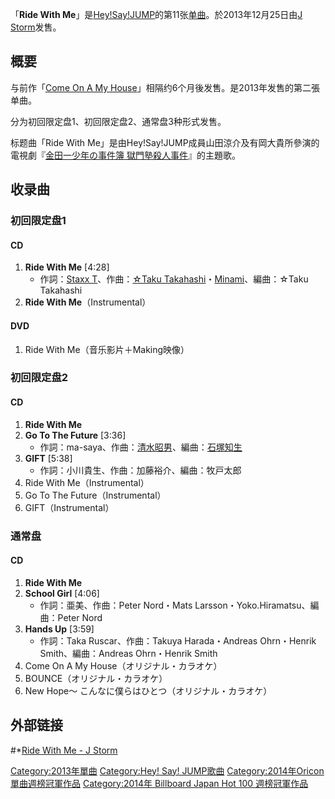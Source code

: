 {{unreferenced|time=2015-08-16T18:02:43+00:00}}
{{Infobox Single 
| Name           = Ride With Me
| Artist         = [[Hey!_Say!_JUMP|Hey! Say! JUMP]]
| Album          = [[smart|smart]]
| A-side         = 
| B-side         = Go To The Future!（初回限定盤2）<br/>GIFT（初回限定盤2）<br/>School Girl（通常盤）<br/>Hands Up（通常盤）
| Released       = 2013年12月25日
| Format         = [[單曲|單曲]]
| Recorded       = 
| Genre          = [[J-POP|J-POP]]
| Length         = 
| Label          = [[J_Storm|J Storm]]
| Writer         = 
| Producer       = 
| Certification = 
| Chart position = * 週間第1位<small>（[[Oricon公信榜|Oricon]]）</small>
| Last single    = [[Come_On_A_My_House|Come On A My House]]<br />（2013年）
| This single    = '''Ride With Me'''<br />（2013年）
| Next single    = [[AinoArika/盡情去愛的HAPPY_LIFE|AinoArika/盡情去愛的HAPPY LIFE]]<br />（2014年）
| Misc           = 
}}
「'''Ride With Me'''」是[[Hey!_Say!_JUMP|Hey!Say!JUMP]]的第11张[[單曲|单曲]]。於2013年12月25日由[[J_Storm|J Storm]]发售。

== 概要 ==
与前作「[[Come_On_A_My_House|Come On A My House]]」相隔约6个月後发售。是2013年发售的第二張单曲。

分为初回限定盘1、初回限定盘2、通常盘3种形式发售。

标题曲「Ride With Me」是由Hey!Say!JUMP成員山田涼介及有岡大貴所參演的電視劇『[[金田一少年之事件簿|金田一少年の事件簿 獄門塾殺人事件]]』的主題歌。

== 收录曲 ==
=== 初回限定盘1 ===
==== CD ====
# '''Ride With Me'''  [4:28]
#* 作詞：[[CREAM|Staxx T]]、作曲：[[☆Taku_Takahashi|☆Taku Takahashi]]・[[CREAM|Minami]]、編曲：☆Taku Takahashi
# '''Ride With Me'''（Instrumental）
==== DVD ====
# Ride With Me（音乐影片＋Making映像）
=== 初回限定盘2 ===
==== CD ====
# '''Ride With Me'''
# '''Go To The Future''' [3:36]
#* 作詞：ma-saya、作曲：[[清水昭男|清水昭男]]、編曲：[[石塚知生|石塚知生]]
# '''GIFT''' [5:38]
#* 作詞：小川貴生、作曲：加藤裕介、編曲：牧戸太郎
# Ride With Me（Instrumental）
# Go To The Future（Instrumental）
# GIFT（Instrumental）

=== 通常盘 ===
==== CD ====
# '''Ride With Me'''
# '''School Girl''' [4:06]
#* 作詞：亜美、作曲：Peter Nord・Mats Larsson・Yoko.Hiramatsu、編曲：Peter Nord
# '''Hands Up''' [3:59]
#* 作詞：Taka Ruscar、作曲：Takuya Harada・Andreas Ohrn・Henrik Smith、編曲：Andreas Ohrn・Henrik Smith
# Come On A My House（オリジナル・カラオケ）
# BOUNCE（オリジナル・カラオケ）
# New Hope～ こんなに僕らはひとつ（オリジナル・カラオケ）

== 外部链接 ==
#*[https://archive.is/20131127064323/http://www.j-storm.co.jp/heysayjump/disco/single/s_12.html Ride With Me - J Storm]

{{Hey! Say! JUMP}}
{{Oricon單曲週榜冠軍 (2014年)|2014年1月6日}}
{{Billboard JAPAN Hot 100 週榜冠軍 (2014年)|2014年1月6日－13日(合算週) }}

[[Category:2013年單曲|Category:2013年單曲]]
[[Category:Hey!_Say!_JUMP歌曲|Category:Hey! Say! JUMP歌曲]]
[[Category:2014年Oricon單曲週榜冠軍作品|Category:2014年Oricon單曲週榜冠軍作品]]
[[Category:2014年_Billboard_Japan_Hot_100_週榜冠軍作品|Category:2014年 Billboard Japan Hot 100 週榜冠軍作品]]